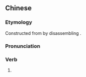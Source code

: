 {{also|装13}}
==Chinese==
{{zh-forms|s=装13}}

===Etymology===
Constructed from {{zh-l|裝B}} by disassembling {{zh-l|B}}.

===Pronunciation===
{{zh-pron
|m=zhuāngshísān,zhuāngbī
|cat=v
}}

===Verb===
{{zh-verb}}

# {{zh-alt-form|裝屄}}